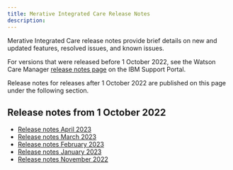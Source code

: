 ```yaml
---
title: Merative Integrated Care Release Notes
description: 
---
```


Merative Integrated Care release notes provide brief details on new and updated features, resolved issues, and known issues.

For versions that were released before 1 October 2022, see the Watson Care Manager [release notes page](https://www.ibm.com/support/pages/node/6209656) on the IBM Support Portal.

Release notes for releases after 1 October 2022 are published on this page under the following section.

## Release notes from 1 October 2022

* [Release notes April 2023](/pdf/wcm/MerativeIntegratedCare_ReleaseNotes_April2023.pdf)
* [Release notes March 2023](/pdf/wcm/WatsonCareManager_ReleaseNotes_March2023.pdf)
* [Release notes February 2023](/pdf/wcm/WatsonCareManager_ReleaseNotes_February2023.pdf)
* [Release notes January 2023](/pdf/wcm/WatsonCareManager_ReleaseNotes_January2023.pdf)
* [Release notes November 2022](/pdf/wcm/WatsonCareManager_ReleaseNotes_November22.pdf)

<!--
</Row>
<Row className="resource-card-group">

<Column colMd={4} colLg={4} noGutterSm>
<ResourceCard
    title="Previous release notes"
    subTitle="Release"
    actionIcon="launch"
    href="https://www.ibm.com/support/pages/node/6209656">

</ResourceCard>
</Column>

</Row>
-->